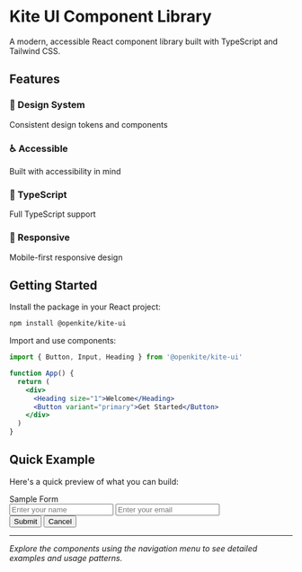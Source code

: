 
# Kite UI Component Library

A modern, accessible React component library built with TypeScript and Tailwind CSS.

## Features

<div className="grid grid-cols-2 gap-6 my-8">
  <div className="p-4 border border-gray-200 rounded-lg">
    <h3 className="font-semibold mb-2">🎨 Design System</h3>
    <p className="text-sm text-gray-600">Consistent design tokens and components</p>
  </div>
  <div className="p-4 border border-gray-200 rounded-lg">
    <h3 className="font-semibold mb-2">♿ Accessible</h3>
    <p className="text-sm text-gray-600">Built with accessibility in mind</p>
  </div>
  <div className="p-4 border border-gray-200 rounded-lg">
    <h3 className="font-semibold mb-2">🔧 TypeScript</h3>
    <p className="text-sm text-gray-600">Full TypeScript support</p>
  </div>
  <div className="p-4 border border-gray-200 rounded-lg">
    <h3 className="font-semibold mb-2">📱 Responsive</h3>
    <p className="text-sm text-gray-600">Mobile-first responsive design</p>
  </div>
</div>

## Getting Started

Install the package in your React project:

```bash
npm install @openkite/kite-ui
```

Import and use components:

```jsx
import { Button, Input, Heading } from '@openkite/kite-ui'

function App() {
  return (
    <div>
      <Heading size="1">Welcome</Heading>
      <Button variant="primary">Get Started</Button>
    </div>
  )
}
```

## Quick Example

Here's a quick preview of what you can build:

<div className="p-6 border border-gray-200 rounded-lg bg-gray-50 my-6">
  <Heading size="3" className="mb-4">Sample Form</Heading>
  <div className="space-y-4 max-w-md">
    <Input placeholder="Enter your name" />
    <Input placeholder="Enter your email" type="email" />
    <div className="flex gap-2">
      <Button variant="primary">Submit</Button>
      <Button variant="outline">Cancel</Button>
    </div>
  </div>
</div>

---

*Explore the components using the navigation menu to see detailed examples and usage patterns.*